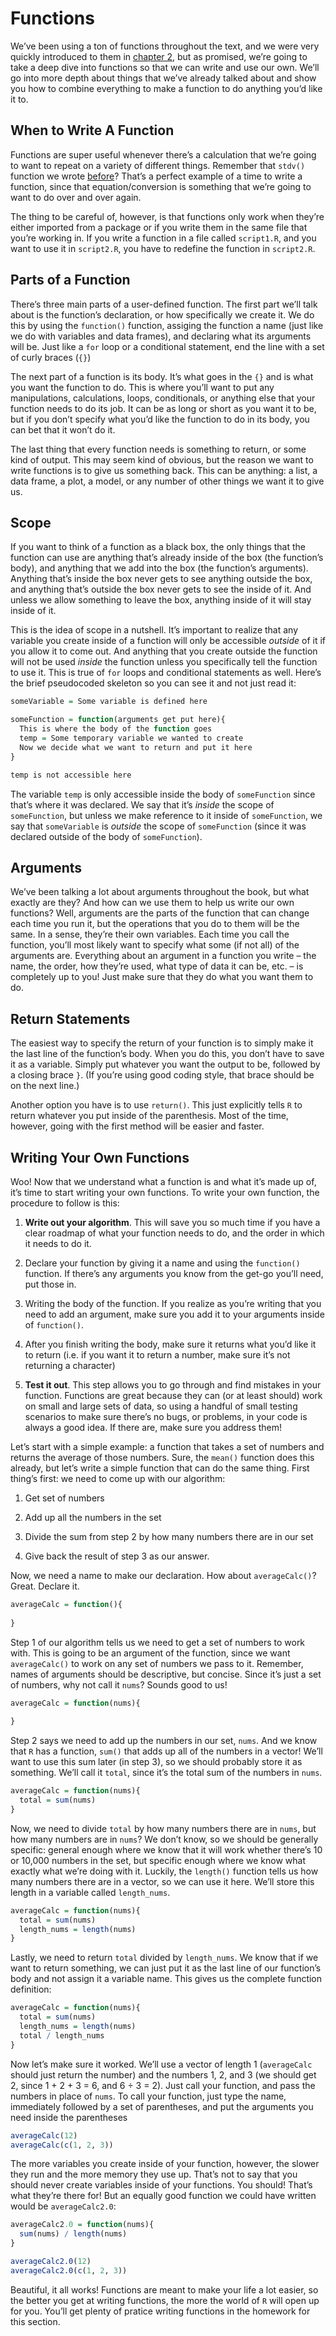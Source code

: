 # Functions

We've been using a ton of functions throughout the text, and we were very quickly introduced to them in <a href = 'functions-and-data-types.html#functions'>chapter 2</a>, but as promised, we're going to take a deep dive into functions so that we can write and use our own. We'll go into more depth about things that we've already talked about and show you how to combine everything to make a function to do anything you'd like it to.

## When to Write A Function

Functions are super useful whenever there's a calculation that we're going to want to repeat on a variety of different things. Remember that `stdv()` function we wrote <a href = 'measures-of-central-tendency.html#stdv-function'>before</a>? That's a perfect example of a time to write a function, since that equation/conversion is something that we're going to want to do over and over again.

The thing to be careful of, however, is that functions only work when they're either imported from a package or if you write them in the same file that you're working in. If you write a function in a file called `script1.R`, and you want to use it in `script2.R`, you have to redefine the function in `script2.R`.

## Parts of a Function

There's three main parts of a user-defined function. The first part we'll talk about is the function's <span class = 'vocab'>declaration</span>, or how specifically we create it. We do this by using the `function()` function, assiging the function a name (just like we do with variables and data frames), and declaring what its arguments will be. Just like a `for` loop or a conditional statement, end the line with a set of curly braces (`{}`)

The next part of a function is its <span class = 'vocab'>body</span>. It's what goes in the `{}` and is what you want the function to do. This is where you'll want to put any manipulations, calculations, loops, conditionals, or anything else that your function needs to do its job. It can be as long or short as you want it to be, but if you don't specify what you'd like the function to do in its body, you can bet that it won't do it.

The last thing that every function needs is something to <span class = 'vocab'>return</span>, or some kind of <span class = 'vocab'>output</span>. This may seem kind of obvious, but the reason we want to write functions is to give us something back. This can be anything: a list, a data frame, a plot, a model, or any number of other things we want it to give us.

## Scope

If you want to think of a function as a black box, the only things that the function can use are anything that's already inside of the box (the function's body), and anything that we add into the box (the function's arguments). Anything that's inside the box never gets to see anything outside the box, and anything that's outside the box never gets to see the inside of it. And unless we allow something to leave the box, anything inside of it will stay inside of it.

This is the idea of <span class = 'vocab'>scope</span> in a nutshell. It's important to realize that any variable you create inside of a function will only be accessible *outside* of it if you allow it to come out. And anything that you create outside the function will not be used *inside* the function unless you specifically tell the function to use it. This is true of `for` loops and conditional statements as well. Here's the brief pseudocoded skeleton so you can see it and not just read it:

```r
someVariable = Some variable is defined here

someFunction = function(arguments get put here){
  This is where the body of the function goes
  temp = Some temporary variable we wanted to create
  Now we decide what we want to return and put it here
}

temp is not accessible here
```

The variable `temp` is only accessible inside the body of `someFunction` since that's where it was declared. We say that it's *inside* the scope of `someFunction`, but unless we make reference to it inside of `someFunction`, we say that `someVariable` is *outside* the scope of `someFunction` (since it was declared outside of the body of `someFunction`).

## Arguments

We've been talking a lot about arguments throughout the book, but what exactly are they? And how can we use them to help us write our own functions? Well, arguments are the parts of the function that can change each time you run it, but the operations that you do to them will be the same. In a sense, they're their own variables. Each time you call the function, you'll most likely want to specify what some (if not all) of the arguments are. Everything about an argument in a function you write -- the name, the order, how they're used, what type of data it can be, etc. -- is completely up to you! Just make sure that they do what you want them to do.

## Return Statements

The easiest way to specify the return of your function is to simply make it the last line of the function's body. When you do this, you don't have to save it as a variable. Simply put whatever you want the output to be, followed by a closing brace `}`. (If you're using good coding style, that brace should be on the next line.)

Another option you have is to use `return()`. This just explicitly tells `R` to return whatever you put inside of the parenthesis. Most of the time, however, going with the first method will be easier and faster.

## Writing Your Own Functions

Woo! Now that we understand what a function is and what it's made up of, it's time to start writing your own functions. To write your own function, the procedure to follow is this:

1) **Write out your algorithm**. This will save you so much time if you have a clear roadmap of what your function needs to do, and the order in which it needs to do it.

2) Declare your function by giving it a name and using the `function()` function. If there's any arguments you know from the get-go you'll need, put those in.

3) Writing the body of the function. If you realize as you're writing that you need to add an argument, make sure you add it to your arguments inside of `function()`.

4) After you finish writing the body, make sure it returns what you'd like it to return (i.e. if you want it to return a number, make sure it's not returning a character)

5) **Test it out**. This step allows you to go through and find mistakes in your function. Functions are great because they can (or at least should) work on small and large sets of data, so using a handful of small testing scenarios to make sure there's no <span class = 'vocab'>bugs</span>, or problems, in your code is always a good idea. If there are, make sure you address them!

Let's start with a simple example: a function that takes a set of numbers and returns the average of those numbers. Sure, the `mean()` function does this already, but let's write a simple function that can do the same thing. First thing's first: we need to come up with our algorithm:

1) Get set of numbers

2) Add up all the numbers in the set

3) Divide the sum from step 2 by how many numbers there are in our set

4) Give back the result of step 3 as our answer.

Now, we need a name to make our declaration. How about `averageCalc()`? Great. Declare it.

```r
averageCalc = function(){
  
}
```

Step 1 of our algorithm tells us we need to get a set of numbers to work with. This is going to be an argument of the function, since we want `averageCalc()` to work on any set of numbers we pass to it. Remember, names of arguments should be descriptive, but concise. Since it's just a set of numbers, why not call it `nums`? Sounds good to us!

```r
averageCalc = function(nums){
  
}
```

Step 2 says we need to add up the numbers in our set, `nums`. And we know that `R` has a function, `sum()` that adds up all of the numbers in a vector! We'll want to use this sum later (in step 3), so we should probably store it as something. We'll call it `total`, since it's the total sum of the numbers in `nums`.

```r
averageCalc = function(nums){
  total = sum(nums)
}
```

Now, we need to divide `total` by how many numbers there are in `nums`, but how many numbers are in `nums`? We don't know, so we should be generally specific: general enough where we know that it will work whether there's 10 or 10,000 numbers in the set, but specific enough where we know what exactly what we're doing with it. Luckily, the `length()` function tells us how many numbers there are in a vector, so we can use it here. We'll store this length in a variable called `length_nums`.

```r
averageCalc = function(nums){
  total = sum(nums)
  length_nums = length(nums)
}
```

Lastly, we need to return `total` divided by `length_nums`. We know that if we want to return something, we can just put it as the last line of our function's body and not assign it a variable name. This gives us the complete function definition:

```r
averageCalc = function(nums){
  total = sum(nums)
  length_nums = length(nums)
  total / length_nums
}
```

Now let's make sure it worked. We'll use a vector of length 1 (`averageCalc` should just return the number) and the numbers 1, 2, and 3 (we should get 2, since 1 + 2 + 3 = 6, and 6 $\div$ 3 = 2). Just call your function, and pass the numbers in place of `nums`. To call your function, just type the name, immediately followed by a set of parentheses, and put the arguments you need inside the parentheses

```r
averageCalc(12)
averageCalc(c(1, 2, 3))
```

The more variables you create inside of your function, however, the slower they run and the more memory they use up. That's not to say that you should never create variables inside of your functions. You should! That's what they're there for! But an equally good function we could have written would be `averageCalc2.0`:

```r
averageCalc2.0 = function(nums){
  sum(nums) / length(nums)
}

averageCalc2.0(12)
averageCalc2.0(c(1, 2, 3))
```

Beautiful, it all works! Functions are meant to make your life a lot easier, so the better you get at writing functions, the more the world of `R` will open up for you. You'll get plenty of pratice writing functions in the homework for this section.
